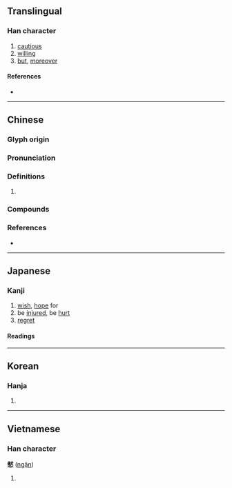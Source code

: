 {{also|慭}}
{{character info}}
==Translingual==

===Han character===
{{Han char|rn=61|rad=心|as=12|sn=16|four=43333|canj=DKP,XDKP|ids=⿱猌心}}

# [[cautious]]
# [[willing]]
# [[but]], [[moreover]]

====References====
* {{Han ref|kx=0402.210|dkj=11215|dj=0742.230|hdz=42349.140|uh=6196|ud=24982|bh=E978|bd=59768}}

----

==Chinese==
{{zh-forms|s=慭}}

===Glyph origin===
{{Han etym}}

===Pronunciation===
{{zh-pron
|m=yìn
|c=ngan6,jan6
|mc=
|oc=y
|cat=
}}

===Definitions===
{{zh-hanzi}}

# {{rfdef|zh}}

===Compounds===
{{zh-der|天不憖遺|憖憖然}}

===References===
* {{R:yue:mfccd}}

----

==Japanese==

===Kanji===
{{ja-kanji|grade=|rs=心12}}

# [[wish]], [[hope]] for
# be [[injured]], be [[hurt]]
# [[regret]]

====Readings====
{{ja-readings
|on=ぎん, きん
|kun=なまじい.に
}}

----

==Korean==

===Hanja===
{{ko-hanja|hangeul=은|eumhun=|rv=eun|mr=ŭn|y=un}}

# {{rfdef|ko|sort=心12}}

----

==Vietnamese==

===Han character===
'''憖''' ([[ngận]])

# {{rfdef|vi}}